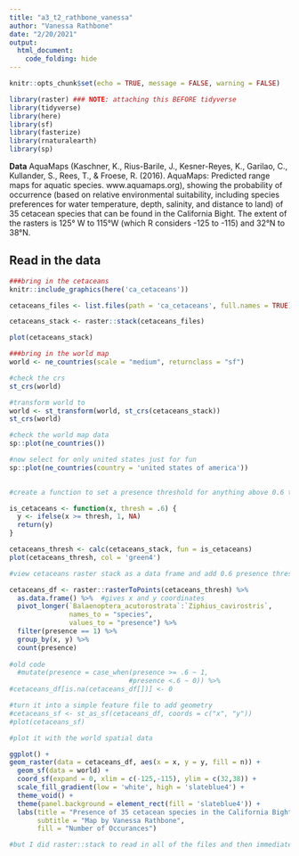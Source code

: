 ```yaml
---
title: "a3_t2_rathbone_vanessa"
author: "Vanessa Rathbone"
date: "2/20/2021"
output: 
  html_document:
    code_folding: hide
---
```


```r
knitr::opts_chunk$set(echo = TRUE, message = FALSE, warning = FALSE)

library(raster) ### NOTE: attaching this BEFORE tidyverse
library(tidyverse)
library(here)
library(sf)
library(fasterize)
library(rnaturalearth)
library(sp)

```

**Data** 
AquaMaps (Kaschner, K., Rius-Barile, J., Kesner-Reyes, K., Garilao, C., Kullander, S., Rees, T., & Froese, R. (2016). AquaMaps: Predicted range maps for aquatic species. www.aquamaps.org), showing the probability of occurrence (based on relative environmental suitability, including species preferences for water temperature, depth, salinity, and distance to land) of 35 cetacean species that can be found in the California Bight.  The extent of the rasters is 125° W to 115°W (which R considers -125 to -115) and 32°N to 38°N.  

## Read in the data 
```r

###bring in the cetaceans 
knitr::include_graphics(here('ca_cetaceans'))

cetaceans_files <- list.files(path = 'ca_cetaceans', full.names = TRUE)

cetaceans_stack <- raster::stack(cetaceans_files)

plot(cetaceans_stack)

###bring in the world map
world <- ne_countries(scale = "medium", returnclass = "sf")

#check the crs
st_crs(world)

#transform world to 
world <- st_transform(world, st_crs(cetaceans_stack))
st_crs(world)

#check the world map data
sp::plot(ne_countries())

#now select for only united states just for fun
sp::plot(ne_countries(country = 'united states of america'))
                          
```


```r

#create a function to set a presence threshold for anything above 0.6 to equal 1. 

is_cetaceans <- function(x, thresh = .6) {
  y <- ifelse(x >= thresh, 1, NA)
  return(y)
}

cetaceans_thresh <- calc(cetaceans_stack, fun = is_cetaceans)
plot(cetaceans_thresh, col = 'green4')

#view cetaceans raster stack as a data frame and add 0.6 presence threshold. >= 0.6 equals presence. 

cetaceans_df <- raster::rasterToPoints(cetaceans_thresh) %>% 
  as.data.frame() %>%  #gives x and y coordinates
  pivot_longer(`Balaenoptera_acutorostrata`:`Ziphius_cavirostris`,
               names_to = "species", 
               values_to = "presence") %>% 
  filter(presence == 1) %>% 
  group_by(x, y) %>% 
  count(presence)
  
#old code
  #mutate(presence = case_when(presence >= .6 ~ 1,
                              #presence <.6 ~ 0)) %>% 
#cetaceans_df[is.na(cetaceans_df[])] <- 0

#turn it into a simple feature file to add geometry
#cetaceans_sf <- st_as_sf(cetaceans_df, coords = c("x", "y"))
#plot(cetaceans_sf)

```

```r

#plot it with the world spatial data 

ggplot() +
geom_raster(data = cetaceans_df, aes(x = x, y = y, fill = n)) +
  geom_sf(data = world) +
  coord_sf(expand = 0, xlim = c(-125,-115), ylim = c(32,38)) +
  scale_fill_gradient(low = 'white', high = 'slateblue4') +
  theme_void() +
  theme(panel.background = element_rect(fill = 'slateblue4')) +
  labs(title = "Presence of 35 cetacean species in the California Bight",
       subtitle = "Map by Vanessa Rathbone",
       fill = "Number of Occurances")


```

```r

#but I did raster::stack to read in all of the files and then immediately made it into a data frame with rasterToPoints and then did pivot_longer and mutate case when (for the presence) and then I grouped by the geometry (x,y columns) and counted the presence column. Since the presence column had 1 if the probability was >= 0.6 and 0 if the probability was < 0.6. So, that should be a count by area/cell of the number of species that are present, right? And then I don't think I did anything different in the ggplot that would change the appearance/raster cell size.

```

